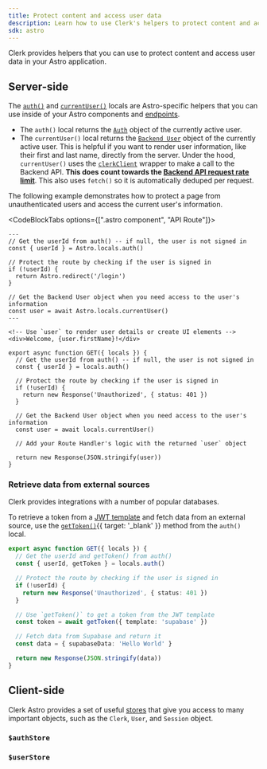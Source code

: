 ```yaml
---
title: Protect content and access user data
description: Learn how to use Clerk's helpers to protect content and access user data in your Astro application.
sdk: astro
---
```


Clerk provides helpers that you can use to protect content and access user data in your Astro application.

## Server-side

The [`auth()`](/docs/references/astro/locals) and [`currentUser()`](/docs/references/astro/locals) locals are Astro-specific helpers that you can use inside of your Astro components and [endpoints](https://docs.astro.build/en/guides/endpoints/#server-endpoints-api-routes).

- The `auth()` local returns the [`Auth`](/docs/references/backend/types/auth-object) object of the currently active user.
- The `currentUser()` local returns the [`Backend User`](/docs/references/backend/types/backend-user) object of the currently active user. This is helpful if you want to render user information, like their first and last name, directly from the server. Under the hood, `currentUser()` uses the [`clerkClient`](/docs/getting-started/quickstart) wrapper to make a call to the Backend API. **This does count towards the [Backend API request rate limit](/docs/guides/how-clerk-works/system-limits)**. This also uses `fetch()` so it is automatically deduped per request.

The following example demonstrates how to protect a page from unauthenticated users and access the current user's information.

<CodeBlockTabs options={[".astro component", "API Route"]}>
  ```astro {{ filename: 'src/pages/me.astro' }}
  ---
  // Get the userId from auth() -- if null, the user is not signed in
  const { userId } = Astro.locals.auth()

  // Protect the route by checking if the user is signed in
  if (!userId) {
    return Astro.redirect('/login')
  }

  // Get the Backend User object when you need access to the user's information
  const user = await Astro.locals.currentUser()
  ---

  <!-- Use `user` to render user details or create UI elements -->
  <div>Welcome, {user.firstName}!</div>
  ```

  ```tsx {{ filename: 'src/api/me.ts' }}
  export async function GET({ locals }) {
    // Get the userId from auth() -- if null, the user is not signed in
    const { userId } = locals.auth()

    // Protect the route by checking if the user is signed in
    if (!userId) {
      return new Response('Unauthorized', { status: 401 })
    }

    // Get the Backend User object when you need access to the user's information
    const user = await locals.currentUser()

    // Add your Route Handler's logic with the returned `user` object

    return new Response(JSON.stringify(user))
  }
  ```
</CodeBlockTabs>

### Retrieve data from external sources

Clerk provides integrations with a number of popular databases.

To retrieve a token from a [JWT template](/docs/guides/sessions/jwt-templates) and fetch data from an external source, use the [`getToken()`](/docs/references/backend/types/auth-object#get-token){{ target: '_blank' }} method from the `auth()` local.

```ts {{ filename: 'src/pages/api/route.ts' }}
export async function GET({ locals }) {
  // Get the userId and getToken() from auth()
  const { userId, getToken } = locals.auth()

  // Protect the route by checking if the user is signed in
  if (!userId) {
    return new Response('Unauthorized', { status: 401 })
  }

  // Use `getToken()` to get a token from the JWT template
  const token = await getToken({ template: 'supabase' })

  // Fetch data from Supabase and return it
  const data = { supabaseData: 'Hello World' }

  return new Response(JSON.stringify(data))
}
```

## Client-side

Clerk Astro provides a set of useful [stores](/docs/references/astro/overview#client-side-helpers) that give you access to many important objects, such as the `Clerk`, `User`, and `Session` object.

### `$authStore`

<Include src="_partials/astro/auth-store" />

### `$userStore`

<Include src="_partials/astro/user-store" />
